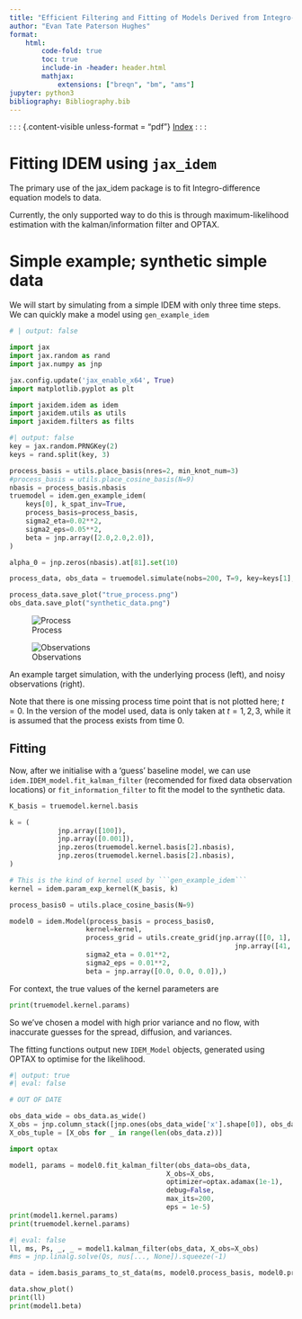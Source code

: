 ```yaml
---
title: "Efficient Filtering and Fitting of Models Derived from Integro-Difference Equations"
author: "Evan Tate Paterson Hughes"
format:
    html:
        code-fold: true
        toc: true
        include-in -header: header.html
        mathjax:
            extensions: ["breqn", "bm", "ams"]
jupyter: python3
bibliography: Bibliography.bib
---
```


: : : {.content-visible unless-format = "pdf"}
[Index](../index.html)
: : :

# Fitting IDEM using ```jax_idem```

The primary use of the jax_idem package is to fit Integro-difference equation models to data.

Currently, the only supported way to do this is through maximum-likelihood estimation with the kalman/information filter and OPTAX.

# Simple example; synthetic simple data

We will start by simulating from a simple IDEM with only three time steps. We can quickly make a model using ```gen_example_idem```

```python
# | output: false

import jax
import jax.random as rand
import jax.numpy as jnp

jax.config.update('jax_enable_x64', True)
import matplotlib.pyplot as plt

import jaxidem.idem as idem
import jaxidem.utils as utils
import jaxidem.filters as filts

```


```python
#| output: false
key = jax.random.PRNGKey(2)
keys = rand.split(key, 3)

process_basis = utils.place_basis(nres=2, min_knot_num=3)
#process_basis = utils.place_cosine_basis(N=9)
nbasis = process_basis.nbasis
truemodel = idem.gen_example_idem(
    keys[0], k_spat_inv=True,
    process_basis=process_basis,
    sigma2_eta=0.02**2,
    sigma2_eps=0.05**2,
    beta = jnp.array([2.0,2.0,2.0]),
)

alpha_0 = jnp.zeros(nbasis).at[81].set(10)

process_data, obs_data = truemodel.simulate(nobs=200, T=9, key=keys[1], alpha_0 = alpha_0)

process_data.save_plot("true_process.png")
obs_data.save_plot("synthetic_data.png")
```

::: {#fig-example layout-row=2}

![Process](true_process.png)

![Observations](synthetic_data.png)

An example target simulation, with the underlying process (left), and noisy observations (right).
:::


Note that there is one missing process time point that is not plotted here; $t=0$. 
In the version of the model used, data is only taken at $t=1,2,3$, while it is assumed that the process exists from time 0.

## Fitting

Now, after we initialise with a 'guess' baseline model, we can use ```idem.IDEM_model.fit_kalman_filter``` (recomended for fixed data observation locations) or ```fit_information_filter``` to fit the model to the synthetic data.

```python
K_basis = truemodel.kernel.basis

k = (
            jnp.array([100]),
            jnp.array([0.001]),
            jnp.zeros(truemodel.kernel.basis[2].nbasis),
            jnp.zeros(truemodel.kernel.basis[2].nbasis),
)

# This is the kind of kernel used by ```gen_example_idem```
kernel = idem.param_exp_kernel(K_basis, k)

process_basis0 = utils.place_cosine_basis(N=9)

model0 = idem.Model(process_basis = process_basis0,
                   kernel=kernel,
                   process_grid = utils.create_grid(jnp.array([[0, 1], [0, 1]]),
                                                        jnp.array([41, 41])),
                   sigma2_eta = 0.01**2,
                   sigma2_eps = 0.01**2,
                   beta = jnp.array([0.0, 0.0, 0.0]),)
```

For context, the true values of the kernel parameters are

```python
print(truemodel.kernel.params)
```

So we've chosen a model with high prior variance and no flow, with inaccurate guesses for the spread, diffusion, and variances.

The fitting functions output new ```IDEM_Model``` objects, generated using OPTAX to optimise for the likelihood.

```python
#| output: true
#| eval: false

# OUT OF DATE

obs_data_wide = obs_data.as_wide()
X_obs = jnp.column_stack([jnp.ones(obs_data_wide['x'].shape[0]), obs_data_wide['x'], obs_data_wide['y']])
X_obs_tuple = [X_obs for _ in range(len(obs_data.z))]

import optax 

model1, params = model0.fit_kalman_filter(obs_data=obs_data,
                                       X_obs=X_obs, 
                                       optimizer=optax.adamax(1e-1),
                                       debug=False,
                                       max_its=200,
                                       eps = 1e-5)
print(model1.kernel.params)
print(truemodel.kernel.params)
```

```python
#| eval: false
ll, ms, Ps, _, _ = model1.kalman_filter(obs_data, X_obs=X_obs)
#ms = jnp.linalg.solve(Qs, nus[..., None]).squeeze(-1)

data = idem.basis_params_to_st_data(ms, model0.process_basis, model0.process_grid)

data.show_plot()
print(ll)
print(model1.beta)
```

